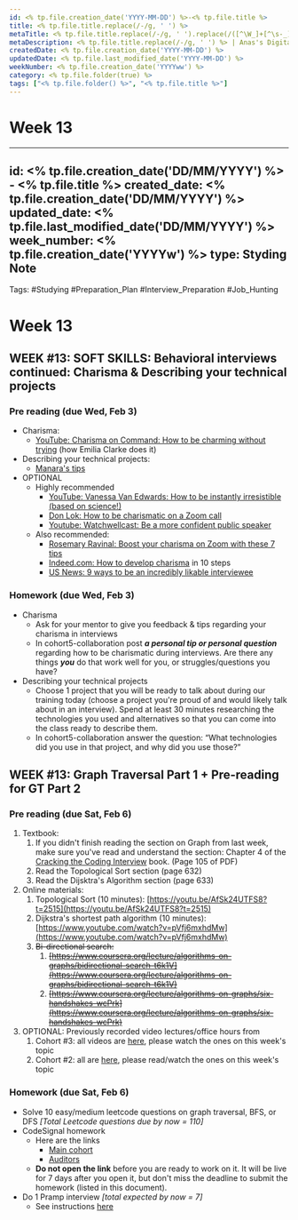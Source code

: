 ```yaml
---
id: <% tp.file.creation_date('YYYY-MM-DD') %>-<% tp.file.title %>
title: <% tp.file.title.replace(/-/g, ' ') %>
metaTitle: <% tp.file.title.replace(/-/g, ' ').replace(/([^\W_]+[^\s-_]+]*) */g, function (txt) {return txt.charAt(0).toUpperCase() + txt.substr(1).toLowerCase();}) %> | Anas's Digital Garden
metaDescription: <% tp.file.title.replace(/-/g, ' ') %> | Anas's Digital Garden
createdDate: <% tp.file.creation_date('YYYY-MM-DD') %>
updatedDate: <% tp.file.last_modified_date('YYYY-MM-DD') %>
weekNumber: <% tp.file.creation_date('YYYYww') %>
category: <% tp.file.folder(true) %>
tags: ["<% tp.file.folder() %>", "<% tp.file.title %>"]
---
```

# Week 13

---
id: <% tp.file.creation_date('DD/MM/YYYY') %> - <% tp.file.title %>
created_date: <% tp.file.creation_date('DD/MM/YYYY') %>
updated_date: <% tp.file.last_modified_date('DD/MM/YYYY') %>
week_number: <% tp.file.creation_date('YYYYw') %>
type: Styding Note
---
Tags: #Studying #Preparation_Plan #Interview_Preparation #Job_Hunting
# Week 13

## WEEK #13: SOFT SKILLS: Behavioral interviews continued: Charisma & Describing your technical projects

### Pre reading (due Wed, Feb 3)

- Charisma:
    - [YouTube: Charisma on Command: How to be charming without trying](https://www.youtube.com/watch?v=ZtqszmRCHFw) (how Emilia Clarke does it)
- Describing your technical projects:
    - [Manara's tips](https://docs.google.com/document/d/1Upu0WlcXrvpl1SbbMSxxLoowK9__L4CeGdHxNq6QdSA/edit?usp=sharing)
- OPTIONAL
    - Highly recommended
        - [YouTube: Vanessa Van Edwards: How to be instantly irresistible (based on science!)](https://www.youtube.com/watch?v=wmlzri690-0&list=RDCMUCj9QBB4bNTv29f4oFIreNmw&index=2)
        - [Don Lok: How to be charismatic on a Zoom call](https://danlok.com/how-to-be-charismatic-on-a-skype-or-zoom-call/)
        - [Youtube: Watchwellcast: Be a more confident public speaker](https://www.youtube.com/watch?v=tShavGuo0_E)
    - Also recommended:
        - [Rosemary Ravinal: Boost your charisma on Zoom with these 7 tips](https://rosemaryravinal.com/boost-your-charisma-on-zoom-with-these-7-tips/)
        - [Indeed.com: How to develop charisma](https://www.indeed.com/career-advice/career-development/how-to-develop-charisma) in 10 steps
        - [US News: 9 ways to be an incredibly likable interviewee](https://money.usnews.com/money/careers/articles/2015/03/11/9-ways-to-be-an-incredibly-likable-interviewee)

### Homework (due Wed, Feb 3)

- Charisma
    - Ask for your mentor to give you feedback & tips regarding your charisma in interviews
    - In cohort5-collaboration post ***a personal tip or personal question*** regarding how to be charismatic during interviews. Are there any things ***you*** do that work well for you, or struggles/questions you have?
- Describing your technical projects
    - Choose 1 project that you will be ready to talk about during our training today (choose a project you're proud of and would likely talk about in an interview). Spend at least 30 minutes researching the technologies you used and alternatives so that you can come into the class ready to describe them.
    - In cohort5-collaboration answer the question: “What technologies did you use in that project, and why did you use those?”

## WEEK #13: Graph Traversal Part 1 + Pre-reading for GT Part 2

### Pre reading (due Sat, Feb 6)

1. Textbook:
    1. If you didn't finish reading the section on Graph from last week, make sure you've read and understand the section: Chapter 4 of the [Cracking the Coding Interview](https://drive.google.com/open?id=0B7ERENZtSqGiTGRMMm1zWFduS0E) book. (Page 105 of PDF)
    2. Read the Topological Sort section (page 632)
    3. Read the Dijsktra's Algorithm section (page 633)
2. Online materials:
    1. Topological Sort (10 minutes): [https://youtu.be/AfSk24UTFS8?t=2515](https://youtu.be/AfSk24UTFS8?t=2515)
    2. Dijkstra's shortest path algorithm (10 minutes): [https://www.youtube.com/watch?v=pVfj6mxhdMw](https://www.youtube.com/watch?v=pVfj6mxhdMw)
    3. ~~Bi-directional search:~~
        1. ~~[https://www.coursera.org/lecture/algorithms-on-graphs/bidirectional-search-t6k1V](https://www.coursera.org/lecture/algorithms-on-graphs/bidirectional-search-t6k1V)~~
        2. ~~[https://www.coursera.org/lecture/algorithms-on-graphs/six-handshakes-wcPrk](https://www.coursera.org/lecture/algorithms-on-graphs/six-handshakes-wcPrk)~~
3. OPTIONAL: Previously recorded video lectures/office hours from
    1. Cohort #3: all videos are [here](https://drive.google.com/open?id=1MOesN_rOwKIBmPzX_IaP-rCaJxPDysq7), please watch the ones on this week's topic
    2. Cohort #2: all are [here](https://drive.google.com/open?id=1P3Qbz7sWk3vj1KgvaKmwrs_vbMSgnEtw), please read/watch the ones on this week's topic

### Homework (due Sat, Feb 6)

- Solve 10 easy/medium leetcode questions on graph traversal, BFS, or DFS *[Total Leetcode questions due by now = 110]*
- CodeSignal homework
    - Here are the links
        - [Main cohort](https://app.codesignal.com/public-test/8WyY8xjTkhy2LrEFE/kGmDHfNZGEpH4y)
        - [Auditors](https://app.codesignal.com/public-test/8WyY8xjTkhy2LrEFE/emCkEwxiaNmQ3E)
    - **Do not open the link** before you are ready to work on it. It will be live for 7 days after you open it, but don't miss the deadline to submit the homework (listed in this document).
- Do 1 Pramp interview *[total expected by now = 7]*
    - See instructions [here](https://docs.google.com/document/d/1cHF5HRpX2gRwBl1Y2oSXM-6m0DpS-8pT-aD-_ccuPV0/edit?usp=sharing)
